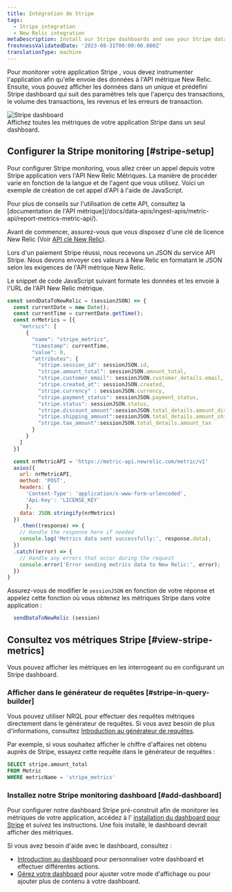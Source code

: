 ```yaml
---
title: Intégration de Stripe
tags:
  - Stripe integration
  - New Relic integration
metaDescription: Install our Stripe dashboards and see your Stripe data in New Relic.
freshnessValidatedDate: '2023-08-31T00:00:00.000Z'
translationType: machine
---
```


Pour monitorer votre application Stripe , vous devez instrumenter l&apos;application afin qu&apos;elle envoie des données à l&apos;API métrique New Relic. Ensuite, vous pouvez afficher les données dans un unique et prédéfini Stripe dashboard qui suit des paramètres tels que l&apos;aperçu des transactions, le volume des transactions, les revenus et les erreurs de transaction.

<img title="Stripe" alt="Stripe dashboard" src="/images/infrastructure_screenshot-stripe-dashboard.webp" />

<figcaption>
  Affichez toutes les métriques de votre application Stripe dans un seul dashboard.
</figcaption>

## Configurer la Stripe monitoring [#stripe-setup]

Pour configurer Stripe monitoring, vous allez créer un appel depuis votre Stripe application vers l&apos;API New Relic Métriques. La manière de procéder varie en fonction de la langue et de l&apos;agent que vous utilisez. Voici un exemple de création de cet appel d&apos;API à l&apos;aide de JavaScript.

<Callout variant="tip">
  Pour plus de conseils sur l&apos;utilisation de cette API, consultez la [documentation de l&apos;API métrique](/docs/data-apis/ingest-apis/metric-api/report-metrics-metric-api/).
</Callout>

Avant de commencer, assurez-vous que vous disposez d&apos;une clé de licence New Relic (Voir [API clé New Relic](/docs/apis/intro-apis/new-relic-api-keys/)).

Lors d&apos;un paiement Stripe réussi, nous recevons un JSON du service API Stripe. Nous devons envoyer ces valeurs à New Relic en formatant le JSON selon les exigences de l&apos;API métrique New Relic.

Le snippet de code JavaScript suivant formate les données et les envoie à l&apos;URL de l&apos;API New Relic métrique.

```javascript
const sendDataToNewRelic = (sessionJSON) => {
  const currentDate = new Date();
  const currentTime = currentDate.getTime();
  const nrMetrics = [{
    "metrics": [
      {
        "name": "stripe_metrics",
        "timestamp": currentTime,
        "value": 0,
        "attributes": {
          "stripe.session_id": sessionJSON.id,
          "stripe.amount_total": sessionJSON.amount_total,
          "stripe.customer_email": sessionJSON.customer_details.email,
          "stripe.created_at": sessionJSON.created,
          "stripe.currency" : sessionJSON.currency,
          "stripe.payment_status": sessionJSON.payment_status,
          "stripe.status": sessionJSON.status,
          "stripe.discount_amount":sessionJSON.total_details.amount_discount,
          "stripe.shipping_amount":sessionJSON.total_details.amount_shipping,
          "stripe.tax_amount":sessionJSON.total_details.amount_tax
        }
      }
    ]
  }]

  const nrMetricAPI = 'https://metric-api.newrelic.com/metric/v1'
  axios({
    url: nrMetricAPI,
    method: 'POST',
    headers: {
      'Content-Type': 'application/x-www-form-urlencoded',
      'Api-Key': 'LICENSE_KEY'
      },
    data: JSON.stringify(nrMetrics)
  })
    .then((response) => {
    // Handle the response here if needed
    console.log('Metrics data sent successfully:', response.data);
  })
  .catch((error) => {
    // Handle any errors that occur during the request
    console.error('Error sending metrics data to New Relic:', error);
  })
}

```

Assurez-vous de modifier le `sessionJSON` en fonction de votre réponse et appelez cette fonction où vous obtenez les métriques Stripe dans votre application :

```javascript
  sendDataToNewRelic (session)
```

## Consultez vos métriques Stripe [#view-stripe-metrics]

Vous pouvez afficher les métriques en les interrogeant ou en configurant un Stripe dashboard.

### Afficher dans le générateur de requêtes [#stripe-in-query-builder]

Vous pouvez utiliser NRQL pour effectuer des requêtes métriques directement dans le générateur de requêtes. Si vous avez besoin de plus d&apos;informations, consultez [Introduction au générateur de requêtes](/docs/query-your-data/explore-query-data/query-builder/introduction-query-builder).

Par exemple, si vous souhaitez afficher le chiffre d&apos;affaires net obtenu auprès de Stripe, essayez cette requête dans le générateur de requêtes :

```sql
SELECT stripe.amount_total 
FROM Metric 
WHERE metricName = 'stripe_metrics'
```

### Installez notre Stripe monitoring dashboard [#add-dashboard]

Pour configurer notre dashboard Stripe pré-construit afin de monitorer les métriques de votre application, accédez à l&apos; [installation du dashboard pour Stripe](https://onenr.io/0BQrXaNgnRZ) et suivez les instructions. Une fois installé, le dashboard devrait afficher des métriques.

Si vous avez besoin d&apos;aide avec le dashboard, consultez :

* [Introduction au dashboard](/docs/query-your-data/explore-query-data/dashboards/introduction-dashboards) pour personnaliser votre dashboard et effectuer différentes actions.
* [Gérez votre dashboard](/docs/query-your-data/explore-query-data/dashboards/manage-your-dashboard) pour ajuster votre <InlinePopover type="dashboards" />mode d&apos;affichage ou pour ajouter plus de contenu à votre dashboard.